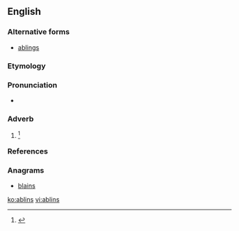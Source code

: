 ==English==

===Alternative forms===
* [[ablings]]

===Etymology===
{{suffix|able|ing|lang=en}}

===Pronunciation===
* {{a|US}} {{IPA|/ˈeɪ.blɪnz/|lang=en}}

===Adverb===
{{en-adv|-}}

# {{label|en|Scotland|now|_|literary}} {{alternative form of|aiblins|lang=en}} {{defdate|early 17<sup>th</sup> century}}<ref name=SOED>{{R:SOED5|page=5}}</ref>

===References===
<references/>

===Anagrams===
* [[blains#English|blains]]

[[ko:ablins]]
[[vi:ablins]]